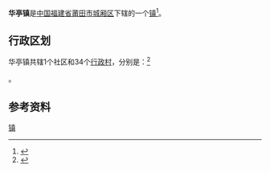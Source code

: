 {{中国乡级行政区
|景观照片文件名 = 
|景观照片描述 = 
|汉语拼音 = 
|其他语言 = 
|其他语言名称 = 
|旧称 = 
|地名出处 = 
|位置图文件名 = 
|位置图描述 = 
|自定义图片= 
|建置时间 = 
|政府驻地 = 
|毗邻 = 
|总面积 = 
|总人口 = 
|总人口年份 = 
|户籍人口 = 
|户籍人口年份 = 
|常住人口 = 
|常住人口年份 = 
|人口密度 = 
|GDP = 
|GDP年份 = 
|邮政编码 = 
|电话区号 = 594
|官方网站 =
|网站名称 = 
|35/03/02/101/000}}
'''华亭镇'''是[[中华人民共和国|中国]][[福建省|福建省]][[莆田市|莆田市]][[城厢区|城厢区]]下辖的一个[[行政建制镇|镇]]<ref>{{PRC admin/ref sgc|{{PRC admin/parent|35/03/02/101/000}}}}</ref>。

== 行政区划 ==

华亭镇共辖1个社区和34个[[行政村|行政村]]，分别是：<ref>{{PRC admin/ref sgc|35/03/02/101/000}}</ref>

{{PRC admin/children|35/03/02/101/000}}。

== 参考资料 ==
{{reflist}}

{{城厢区行政区划}}
{{福建行政区划小作品}}
[[Category:城厢区乡镇|镇]]